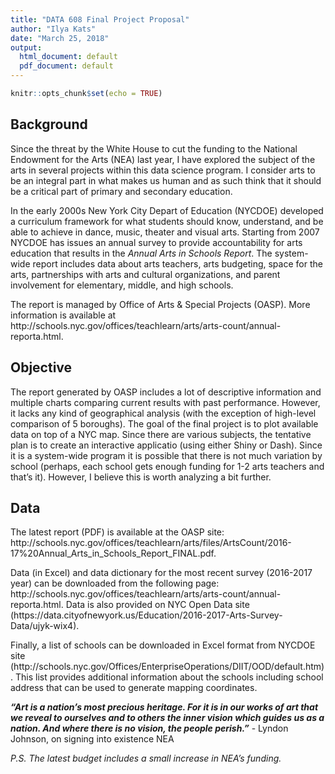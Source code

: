 ```yaml
---
title: "DATA 608 Final Project Proposal"
author: "Ilya Kats"
date: "March 25, 2018"
output:
  html_document: default
  pdf_document: default
---
```


```r
knitr::opts_chunk$set(echo = TRUE)
```

## Background

Since the threat by the White House to cut the funding to the National Endowment for the Arts (NEA) last year, I have explored the subject of the arts in several projects within this data science program. I consider arts to be an integral part in what makes us human and as such think that it should be a critical part of primary and secondary education.

In the early 2000s New York City Depart of Education (NYCDOE) developed a curriculum framework for what students should know, understand, and be able to achieve in dance, music, theater and visual arts. Starting from 2007 NYCDOE has issues an annual survey to provide accountability for arts education that results in the _Annual Arts in Schools Report_. The system-wide report includes data about arts teachers, arts budgeting, space for the arts, partnerships with arts and cultural organizations, and parent involvement for elementary, middle, and high schools. 

The report is managed by Office of Arts & Special Projects (OASP). More information is available at  http://schools.nyc.gov/offices/teachlearn/arts/arts-count/annual-reporta.html.

## Objective

The report generated by OASP includes a lot of descriptive information and multiple charts comparing current results with past performance. However, it lacks any kind of geographical analysis (with the exception of high-level comparison of 5 boroughs). The goal of the final project is to plot available data on top of a NYC map. Since there are various subjects, the tentative plan is to create an interactive applicatio (using either Shiny or Dash). Since it is a system-wide program it is possible that there is not much variation by school (perhaps, each school gets enough funding for 1-2 arts teachers and that's it). However, I believe this is worth analyzing a bit further.

## Data

The latest report (PDF) is available at the OASP site: http://schools.nyc.gov/offices/teachlearn/arts/files/ArtsCount/2016-17%20Annual_Arts_in_Schools_Report_FINAL.pdf.

Data (in Excel) and data dictionary for the most recent survey (2016-2017 year) can be downloaded from the following page: http://schools.nyc.gov/offices/teachlearn/arts/arts-count/annual-reporta.html. Data is also provided on NYC Open Data site (https://data.cityofnewyork.us/Education/2016-2017-Arts-Survey-Data/ujyk-wix4). 

Finally, a list of schools can be downloaded in Excel format from NYCDOE site (http://schools.nyc.gov/Offices/EnterpriseOperations/DIIT/OOD/default.htm). This list provides additional information about the schools including school address that can be used to generate mapping coordinates.

_**"Art is a nation's most precious heritage. For it is in our works of art that we reveal to ourselves and to others the inner vision which guides us as a nation. And where there is no vision, the people perish."**_ - Lyndon Johnson, on signing into existence NEA

_P.S. The latest budget includes a small increase in NEA's funding._